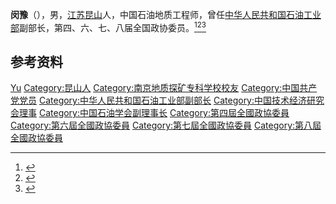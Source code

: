 '''闵豫'''（{{bd|1933年|}}），男，[[江苏|江苏]][[昆山市|昆山]]人，中国石油地质工程师，曾任[[中华人民共和国石油工业部|中华人民共和国石油工业部]]副部长，第四、六、七、八届全国政协委员。<ref>{{Cite book|title=历届全国政协委员人名辞典|author=|publisher=中国国际广播出版社|year=1996|isbn=9787507813746|location=北京|pages=286}}</ref><ref>{{Cite book|title=中华人民共和国职官志|author=何虎生, 李耀东, 向常福主编|publisher=中国社会出版社|year=2003|isbn=9787800883934|location=北京|pages=}}</ref><ref>{{cite book|title=中囯人名大辞典·当代人物卷|author=廖盖隆等编|year=1990|publisher=上海辞书出版社|location=上海|page=}}</ref>

== 参考资料 ==
{{reflist}}

{{Navboxes
| title  = 闵豫在[[中国技术经济学会|中国技术经济学会]]的职务
| list1  =
{{中国技术经济研究会第一届理事会}}
}}

{{Authority control}}
{{DEFAULTSORT:Min闵}}
[[Category:闵姓|Yu]]
[[Category:昆山人|Category:昆山人]]
[[Category:南京地质探矿专科学校校友|Category:南京地质探矿专科学校校友]]
[[Category:中国共产党党员|Category:中国共产党党员]]
[[Category:中华人民共和国石油工业部副部长|Category:中华人民共和国石油工业部副部长]]
[[Category:中国技术经济研究会理事|Category:中国技术经济研究会理事]]
[[Category:中国石油学会副理事长|Category:中国石油学会副理事长]]
[[Category:第四屆全國政協委員|Category:第四屆全國政協委員]]
[[Category:第六屆全國政協委員|Category:第六屆全國政協委員]]
[[Category:第七屆全國政協委員|Category:第七屆全國政協委員]]
[[Category:第八屆全國政協委員|Category:第八屆全國政協委員]]

{{中国人物小作品}}